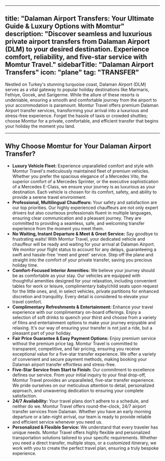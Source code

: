
---
title: "Dalaman Airport Transfers: Your Ultimate Guide & Luxury Options with Momtur"
description: "Discover seamless and luxurious private airport transfers from Dalaman Airport (DLM) to your desired destination. Experience comfort, reliability, and five-star service with Momtur Travel."
sidebarTitle: "Dalaman Airport Transfers"
icon: "plane"
tag: "TRANSFER"
---


Nestled on Turkey's stunning turquoise coast, Dalaman Airport (DLM) serves as a vital gateway to popular holiday destinations like Marmaris, Fethiye, Gocek, and Sarigerme. While the allure of these resorts is undeniable, ensuring a smooth and comfortable journey from the airport to your accommodation is paramount. Momtur Travel offers premium Dalaman Airport transfer services, transforming your arrival into a luxurious and stress-free experience. Forget the hassle of taxis or crowded shuttles; choose Momtur for a private, comfortable, and efficient transfer that begins your holiday the moment you land.

---

## Why Choose Momtur for Your Dalaman Airport Transfer?

-   **Luxury Vehicle Fleet:** Experience unparalleled comfort and style with Momtur Travel's meticulously maintained fleet of premium vehicles. Whether you prefer the spacious elegance of a Mercedes Vito, the superior comfort of a Mercedes Sprinter, or the executive sophistication of a Mercedes E-Class, we ensure your journey is as luxurious as your destination. Each vehicle is chosen for its comfort, safety, and ability to provide a serene travel environment.
-   **Professional, Multilingual Chauffeurs:** Your safety and satisfaction are our top priorities. Our highly experienced chauffeurs are not only expert drivers but also courteous professionals fluent in multiple languages, ensuring clear communication and a pleasant journey. They are committed to providing a seamless, safe, and welcoming transfer experience from the moment you meet them.
-   **No Waiting, Instant Departure & Meet & Greet Service:** Say goodbye to frustrating waits! With Momtur Travel, your dedicated vehicle and chauffeur will be ready and waiting for your arrival at Dalaman Airport. We monitor your flight status to account for any delays, guaranteeing a swift and hassle-free 'meet and greet' service. Step off the plane and straight into the comfort of your private transfer, saving you precious holiday time.
-   **Comfort-Focused Interior Amenities:** We believe your journey should be as comfortable as your stay. Our vehicles are equipped with thoughtful amenities designed for your relaxation, including convenient tables for work or leisure, complimentary baby/child seats upon request for the little ones, and, in select vehicles, private partitions for enhanced discretion and tranquility. Every detail is considered to elevate your travel comfort.
-   **Complimentary Refreshments & Entertainment:** Enhance your travel experience with our complimentary on-board offerings. Enjoy a selection of soft drinks to quench your thirst and choose from a variety of films and entertainment options to make your journey enjoyable and relaxing. It's our way of ensuring your transfer is not just a ride, but a pleasant part of your holiday.
-   **Fair Price Guarantee & Easy Payment Options:** Enjoy premium service without the premium price tag. Momtur Travel is committed to transparent, competitive, and fair pricing, ensuring you receive exceptional value for a five-star transfer experience. We offer a variety of convenient and secure payment methods, making booking your Dalaman airport transfer effortless and stress-free.
-   **Five-Star Service from Start to Finish:** Our commitment to excellence defines our service. From your initial inquiry to your final drop-off, Momtur Travel provides an unparalleled, five-star transfer experience. We pride ourselves on our meticulous attention to detail, personalized approach, and unwavering dedication to ensuring your complete satisfaction.
-   **24/7 Availability:** Your travel plans don't adhere to a schedule, and neither do we. Momtur Travel offers round-the-clock, 24/7 airport transfer services from Dalaman. Whether you have an early morning departure or a late-night arrival, our team is ready to provide reliable and efficient service whenever you need us.
-   **Personalized & Flexible Service:** We understand that every traveler has unique needs. Momtur Travel offers highly flexible and personalized transportation solutions tailored to your specific requirements. Whether you need a direct transfer, multiple stops, or a customized itinerary, we work with you to create the perfect travel plan, ensuring a truly bespoke experience.
